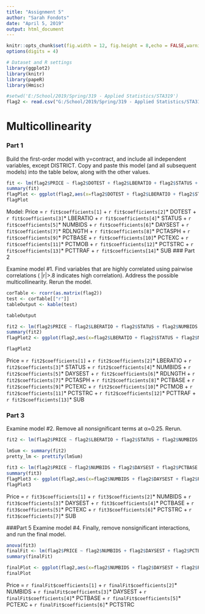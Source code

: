 ```yaml
---
title: "Assignment 5"
author: "Sarah Fondots"
date: "April 5, 2019"
output: html_document
---
```


```r
knitr::opts_chunk$set(fig.width = 12, fig.height = 8,echo = FALSE,warning = FALSE,message = FALSE)
options(digits = 4)
```

```r
# Dataset and R settings
library(ggplot2)
library(knitr)
library(papeR)
library(Hmisc)

#setwd('E:/School/2019/Spring/319 - Applied Statistics/STA319')
flag2 <- read.csv("G:/School/2019/Spring/319 - Applied Statistics/STA319/Data/flag2.csv", header = TRUE)
```

# Multicollinearity

### Part 1  

Build the first-order model with y=contract, and include all independent variables, except DISTRICT. Copy and paste this model (and all subsequent models) into the table below, along with the other values.
```r
fit <- lm(flag2$PRICE ~ flag2$DOTEST + flag2$LBERATIO + flag2$STATUS + flag2$NUMBIDS + flag2$DAYSEST + flag2$RDLNGTH + flag2$PCTASPH + flag2$PCTBASE + flag2$PCTEXC + flag2$PCTMOB + flag2$PCTSTRC + flag2$PCTTRAF + flag2$SUB, data = flag2)
summary(fit)
flagPlot <- ggplot(flag2,aes(x=flag2$DOTEST + flag2$LBERATIO + flag2$STATUS + flag2$NUMBIDS + flag2$DAYSEST + flag2$RDLNGTH + flag2$PCTASPH + flag2$PCTBASE + flag2$PCTEXC + flag2$PCTMOB + flag2$PCTSTRC + flag2$PCTTRAF + flag2$SUB, y=flag2$PRICE))+ geom_point(size=2.5)+ stat_smooth(method = "lm",se=FALSE)
flagPlot
```
Model:
Price = `r fit$coefficients[1]` + `r fit$coefficients[2]`* DOTEST  + `r fit$coefficients[3]`* LBERATIO + `r fit$coefficients[4]`* STATUS + `r fit$coefficients[5]`* NUMBIDS + `r fit$coefficients[6]`* DAYSEST + `r fit$coefficients[7]`* RDLNGTH + `r fit$coefficients[8]`* PCTASPH + `r fit$coefficients[9]`* PCTBASE + `r fit$coefficients[10]`* PCTEXC + `r fit$coefficients[11]`* PCTMOB + `r fit$coefficients[12]`* PCTSTRC + `r fit$coefficients[13]`* PCTTRAF + `r fit$coefficients[14]`* SUB
### Part 2  

Examine model #1. Find variables that are highly correlated using pairwise correlations ( |r|>.8 indicates high correlation). Address the possible multicollinearity. Rerun the model.  
```r
corTable <- rcorr(as.matrix(flag2))
test <- corTable[["r"]]
tableOutput <- kable(test)

tableOutput

fit2 <- lm(flag2$PRICE ~ flag2$LBERATIO + flag2$STATUS + flag2$NUMBIDS + flag2$DAYSEST + flag2$RDLNGTH + flag2$PCTASPH + flag2$PCTBASE + flag2$PCTEXC + flag2$PCTMOB + flag2$PCTSTRC + flag2$PCTTRAF + flag2$SUB, data = flag2)
summary(fit2)
flagPlot2 <- ggplot(flag2,aes(x=flag2$LBERATIO + flag2$STATUS + flag2$NUMBIDS + flag2$DAYSEST + flag2$RDLNGTH + flag2$PCTASPH + flag2$PCTBASE + flag2$PCTEXC + flag2$PCTMOB + flag2$PCTSTRC + flag2$PCTTRAF + flag2$SUB, y=flag2$PRICE))+ geom_point(size=2.5)+ stat_smooth(method = "lm",se=FALSE)

flagPlot2
```
Price = `r fit2$coefficients[1]` + `r fit2$coefficients[2]`* LBERATIO + `r fit2$coefficients[3]`* STATUS + `r fit2$coefficients[4]`* NUMBIDS + `r fit2$coefficients[5]`* DAYSEST + `r fit2$coefficients[6]`* RDLNGTH + `r fit2$coefficients[7]`* PCTASPH + `r fit2$coefficients[8]`* PCTBASE + `r fit2$coefficients[9]`* PCTEXC + `r fit2$coefficients[10]`* PCTMOB + `r fit2$coefficients[11]`* PCTSTRC + `r fit2$coefficients[12]`* PCTTRAF + `r fit2$coefficients[13]`* SUB

### Part 3  

Examine model #2. Remove all nonsignificant terms at α=0.25. Rerun.  
```r
fit2 <- lm(flag2$PRICE ~ flag2$LBERATIO + flag2$STATUS + flag2$NUMBIDS + flag2$DAYSEST + flag2$RDLNGTH + flag2$PCTASPH + flag2$PCTBASE + flag2$PCTEXC + flag2$PCTMOB + flag2$PCTSTRC + flag2$PCTTRAF + flag2$SUB, data = flag2)

lmSum <- summary(fit2)
pretty_lm <- prettify(lmSum)

fit3 <- lm(flag2$PRICE ~ flag2$NUMBIDS + flag2$DAYSEST + flag2$PCTBASE + flag2$PCTEXC + flag2$PCTSTRC + flag2$SUB, data = flag2)
summary(fit3)
flagPlot3 <- ggplot(flag2,aes(x=flag2$NUMBIDS + flag2$DAYSEST + flag2$PCTBASE + flag2$PCTEXC + flag2$PCTSTRC + flag2$SUB, y=flag2$PRICE))+ geom_point(size=2.5)+ stat_smooth(method = "lm",se=FALSE)
flagPlot3
```
Price = `r fit3$coefficients[1]` + `r fit3$coefficients[2]`* NUMBIDS + `r fit3$coefficients[3]`* DAYSEST + `r fit3$coefficients[4]`* PCTBASE + `r fit3$coefficients[5]`* PCTEXC + `r fit3$coefficients[6]`* PCTSTRC + `r fit3$coefficients[7]`* SUB

###Part 5
Examine model #4. Finally, remove nonsignificant interactions, and run the final model.  
```r
anova(fit3)
finalFit <- lm(flag2$PRICE ~ flag2$NUMBIDS + flag2$DAYSEST + flag2$PCTBASE + flag2$PCTEXC + flag2$PCTSTRC, data = flag2)
summary(finalFit)

finalPlot <- ggplot(flag2,aes(x=flag2$NUMBIDS + flag2$DAYSEST + flag2$PCTBASE + flag2$PCTEXC + flag2$PCTSTRC, y=flag2$PRICE))+ geom_point(size=2.5)+ stat_smooth(method = "lm",se=FALSE)
finalPlot
```

Price = `r finalFit$coefficients[1]` + `r finalFit$coefficients[2]`* NUMBIDS + `r finalFit$coefficients[3]`* DAYSEST + `r finalFit$coefficients[4]`* PCTBASE + `r finalFit$coefficients[5]`* PCTEXC + `r finalFit$coefficients[6]`* PCTSTRC
